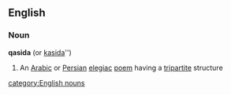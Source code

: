==English==
===Noun===
'''qasida'''  (or [[kasida]]'')
#An [[Arabic]] or [[Persian]] [[elegiac]] [[poem]] having a [[tripartite]] structure
[[category:English nouns]]